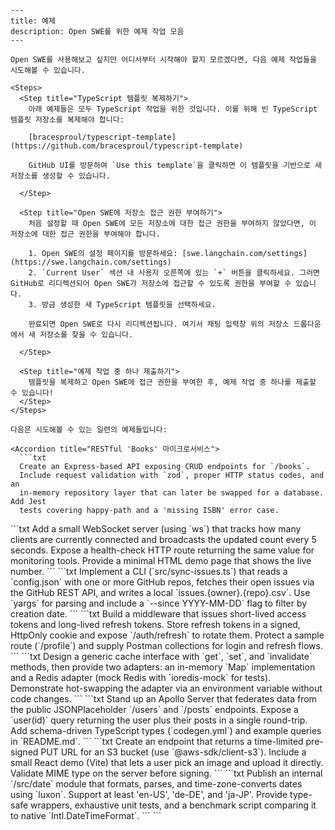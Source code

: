 ```mdx
---
title: 예제
description: Open SWE를 위한 예제 작업 모음
---

Open SWE를 사용해보고 싶지만 어디서부터 시작해야 할지 모르겠다면, 다음 예제 작업들을 시도해볼 수 있습니다.

<Steps>
  <Step title="TypeScript 템플릿 복제하기">
    아래 예제들은 모두 TypeScript 작업을 위한 것입니다. 이를 위해 빈 TypeScript 템플릿 저장소를 복제해야 합니다:

    [bracesproul/typescript-template](https://github.com/bracesproul/typescript-template)

    GitHub UI를 방문하여 `Use this template`을 클릭하면 이 템플릿을 기반으로 새 저장소를 생성할 수 있습니다.

  </Step>

  <Step title="Open SWE에 저장소 접근 권한 부여하기">
    처음 설정할 때 Open SWE에 모든 저장소에 대한 접근 권한을 부여하지 않았다면, 이 저장소에 대한 접근 권한을 부여해야 합니다.

    1. Open SWE의 설정 페이지를 방문하세요: [swe.langchain.com/settings](https://swe.langchain.com/settings)
    2. `Current User` 섹션 내 사용자 오른쪽에 있는 `+` 버튼을 클릭하세요. 그러면 GitHub로 리디렉션되어 Open SWE가 저장소에 접근할 수 있도록 권한을 부여할 수 있습니다.
    3. 방금 생성한 새 TypeScript 템플릿을 선택하세요.

    완료되면 Open SWE로 다시 리디렉션됩니다. 여기서 채팅 입력창 위의 저장소 드롭다운에서 새 저장소를 찾을 수 있습니다.

  </Step>

  <Step title="예제 작업 중 하나 제출하기">
    템플릿을 복제하고 Open SWE에 접근 권한을 부여한 후, 예제 작업 중 하나를 제출할 수 있습니다!
  </Step>
</Steps>

다음은 시도해볼 수 있는 일련의 예제들입니다:

<Accordion title="RESTful 'Books' 마이크로서비스">
  ```txt
  Create an Express-based API exposing CRUD endpoints for `/books`.
  Include request validation with `zod`, proper HTTP status codes, and an
  in-memory repository layer that can later be swapped for a database. Add Jest
  tests covering happy-path and a 'missing ISBN' error case.
  ```
</Accordion>

<Accordion title="WebSocket 실시간 카운터">
  ```txt
  Add a small WebSocket server (using `ws`) that tracks how many clients
  are currently connected and broadcasts the updated count every 5 seconds.
  Expose a health-check HTTP route returning the same value for monitoring
  tools. Provide a minimal HTML demo page that shows the live number.
  ```
</Accordion>

<Accordion title="GitHub issue 동기화 CLI">
  ```txt
  Implement a CLI (`src/sync-issues.ts`) that reads a `config.json` with
  one or more GitHub repos, fetches their open issues via the GitHub REST API,
  and writes a local `issues.{owner}.{repo}.csv`. Use `yargs` for parsing and
  include a `--since YYYY-MM-DD` flag to filter by creation date.
  ```
</Accordion>

<Accordion title="JWT + refresh-token 인증 레이어">
  ```txt
  Build a middleware that issues short-lived access tokens and long-lived
  refresh tokens. Store refresh tokens in a signed, HttpOnly cookie and expose
  `/auth/refresh` to rotate them. Protect a sample route (`/profile`) and supply
  Postman collections for login and refresh flows.
  ```
</Accordion>

<Accordion title="플러그형 캐싱 서비스">
  ```txt
  Design a generic cache interface with `get`, `set`, and `invalidate`
  methods, then provide two adapters: an in-memory `Map` implementation and a
  Redis adapter (mock Redis with `ioredis-mock` for tests). Demonstrate
  hot-swapping the adapter via an environment variable without code changes.
  ```
</Accordion>

<Accordion title="REST API 위의 GraphQL wrapper">
  ```txt
  Stand up an Apollo Server that federates data from the public
  JSONPlaceholder `/users` and `/posts` endpoints. Expose a `user(id)` query
  returning the user plus their posts in a single round-trip. Add schema-driven
  TypeScript types (`codegen.yml`) and example queries in `README.md`.
  ```
</Accordion>

<Accordion title="signed URL을 사용한 S3 이미지 업로드">
  ```txt
  Create an endpoint that returns a time-limited pre-signed PUT URL for
  an S3 bucket (use `@aws-sdk/client-s3`). Include a small React demo (Vite)
  that lets a user pick an image and upload it directly. Validate MIME type on
  the server before signing.
  ```
</Accordion>

<Accordion title="로케일 인식 날짜 유틸리티 라이브러리">
  ```txt
  Publish an internal `/src/date` module that formats, parses, and
  time-zone-converts dates using `luxon`. Support at least 'en-US', 'de-DE', and
  'ja-JP'. Provide type-safe wrappers, exhaustive unit tests, and a benchmark
  script comparing it to native `Intl.DateTimeFormat`.
  ```
</Accordion>
```